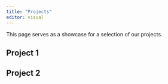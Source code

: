 ```yaml
---
title: "Projects"
editor: visual
---
```


This page serves as a showcase for a selection of our projects.

## Project 1

## Project 2
